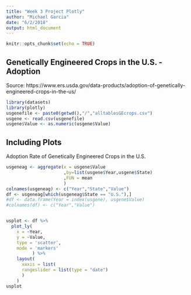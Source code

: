 ```yaml
---
title: "Week 3 Project Plotly"
author: "Michael Garcia"
date: "6/2/2018"
output: html_document
---
```


```r
knitr::opts_chunk$set(echo = TRUE)
```

## Genetically Engineered Crops in the U.S. - Adoption
Source: https://www.ers.usda.gov/data-products/adoption-of-genetically-engineered-crops-in-the-us/


```r
library(datasets)
library(plotly)
usgenefile <- paste0(getwd(),"/","alltablesGEcrops.csv")
usgene <- read.csv(usgenefile)
usgene$Value <- as.numeric(usgene$Value)

```





## Including Plots

Adoption Rate of Genetically Engineered Crops in the U.S.

```r
usgeneag <- aggregate(x = usgene$Value
                      ,by=list(usgene$Year,usgene$State)
                      ,FUN = mean
                      )
colnames(usgeneag) <- c("Year","State","Value")
df <- usgeneag[which(usgeneag$State == "U.S."),]
#df <- data.frame(Year = index(usgene), usgene$Value)
#colnames(df) <- c("Year","Value")


usplot <- df %>%
  plot_ly(
    x = ~Year, 
    y = ~Value,
    type = 'scatter',
    mode = 'markers'
          ) %>%
    layout(
      xaxis = list(
      rangeslider = list(type = "date")
      )
    )
usplot
```
